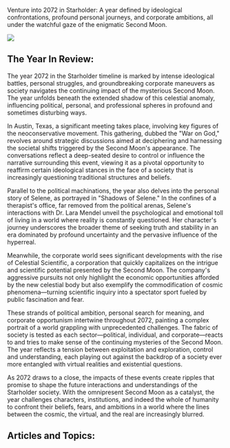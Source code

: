 Venture into 2072 in Starholder: A year defined by ideological confrontations, profound personal journeys, and corporate ambitions, all under the watchful gaze of the enigmatic Second Moon.

![](2072-warongod.png)

## The Year In Review:

The year 2072 in the Starholder timeline is marked by intense ideological battles, personal struggles, and groundbreaking corporate maneuvers as society navigates the continuing impact of the mysterious Second Moon. The year unfolds beneath the extended shadow of this celestial anomaly, influencing political, personal, and professional spheres in profound and sometimes disturbing ways.

In Austin, Texas, a significant meeting takes place, involving key figures of the neoconservative movement. This gathering, dubbed the "War on God," revolves around strategic discussions aimed at deciphering and harnessing the societal shifts triggered by the Second Moon's appearance. The conversations reflect a deep-seated desire to control or influence the narrative surrounding this event, viewing it as a pivotal opportunity to reaffirm certain ideological stances in the face of a society that is increasingly questioning traditional structures and beliefs.

Parallel to the political machinations, the year also delves into the personal story of Selene, as portrayed in "Shadows of Selene." In the confines of a therapist's office, far removed from the political arenas, Selene's interactions with Dr. Lara Mendel unveil the psychological and emotional toll of living in a world where reality is constantly questioned. Her character's journey underscores the broader theme of seeking truth and stability in an era dominated by profound uncertainty and the pervasive influence of the hyperreal.

Meanwhile, the corporate world sees significant developments with the rise of Celestial Scientific, a corporation that quickly capitalizes on the intrigue and scientific potential presented by the Second Moon. The company's aggressive pursuits not only highlight the economic opportunities afforded by the new celestial body but also exemplify the commodification of cosmic phenomena—turning scientific inquiry into a spectator sport fueled by public fascination and fear.

These strands of political ambition, personal search for meaning, and corporate opportunism intertwine throughout 2072, painting a complex portrait of a world grappling with unprecedented challenges. The fabric of society is tested as each sector—political, individual, and corporate—reacts to and tries to make sense of the continuing mysteries of the Second Moon. The year reflects a tension between exploitation and exploration, control and understanding, each playing out against the backdrop of a society ever more entangled with virtual realities and existential questions.

As 2072 draws to a close, the impacts of these events create ripples that promise to shape the future interactions and understandings of the Starholder society. With the omnipresent Second Moon as a catalyst, the year challenges characters, institutions, and indeed the whole of humanity to confront their beliefs, fears, and ambitions in a world where the lines between the cosmic, the virtual, and the real are increasingly blurred.

## Articles and Topics:
